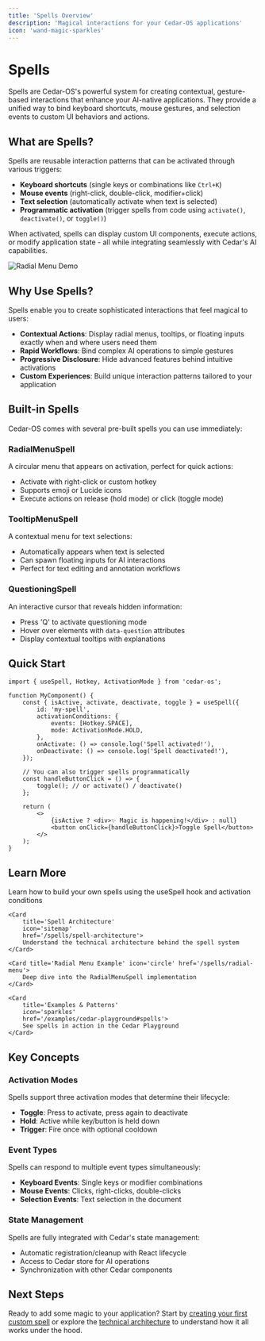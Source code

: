 ```yaml
---
title: 'Spells Overview'
description: 'Magical interactions for your Cedar-OS applications'
icon: 'wand-magic-sparkles'
---
```


# Spells

Spells are Cedar-OS's powerful system for creating contextual, gesture-based interactions that enhance your AI-native applications. They provide a unified way to bind keyboard shortcuts, mouse gestures, and selection events to custom UI behaviors and actions.

## What are Spells?

Spells are reusable interaction patterns that can be activated through various triggers:

- **Keyboard shortcuts** (single keys or combinations like `Ctrl+K`)
- **Mouse events** (right-click, double-click, modifier+click)
- **Text selection** (automatically activate when text is selected)
- **Programmatic activation** (trigger spells from code using `activate()`, `deactivate()`, or `toggle()`)

When activated, spells can display custom UI components, execute actions, or modify application state - all while integrating seamlessly with Cedar's AI capabilities.

<img
	src='https://vrhlhwfhghqbpdpfnpdq.supabase.co/storage/v1/object/public/logos//radialMenu.gif'
	alt='Radial Menu Demo'
/>

## Why Use Spells?

Spells enable you to create sophisticated interactions that feel magical to users:

- **Contextual Actions**: Display radial menus, tooltips, or floating inputs exactly when and where users need them
- **Rapid Workflows**: Bind complex AI operations to simple gestures
- **Progressive Disclosure**: Hide advanced features behind intuitive activations
- **Custom Experiences**: Build unique interaction patterns tailored to your application

## Built-in Spells

Cedar-OS comes with several pre-built spells you can use immediately:

### RadialMenuSpell

A circular menu that appears on activation, perfect for quick actions:

- Activate with right-click or custom hotkey
- Supports emoji or Lucide icons
- Execute actions on release (hold mode) or click (toggle mode)

### TooltipMenuSpell

A contextual menu for text selections:

- Automatically appears when text is selected
- Can spawn floating inputs for AI interactions
- Perfect for text editing and annotation workflows

### QuestioningSpell

An interactive cursor that reveals hidden information:

- Press 'Q' to activate questioning mode
- Hover over elements with `data-question` attributes
- Display contextual tooltips with explanations

## Quick Start

```tsx
import { useSpell, Hotkey, ActivationMode } from 'cedar-os';

function MyComponent() {
	const { isActive, activate, deactivate, toggle } = useSpell({
		id: 'my-spell',
		activationConditions: {
			events: [Hotkey.SPACE],
			mode: ActivationMode.HOLD,
		},
		onActivate: () => console.log('Spell activated!'),
		onDeactivate: () => console.log('Spell deactivated!'),
	});

	// You can also trigger spells programmatically
	const handleButtonClick = () => {
		toggle(); // or activate() / deactivate()
	};

	return (
		<>
			{isActive ? <div>✨ Magic is happening!</div> : null}
			<button onClick={handleButtonClick}>Toggle Spell</button>
		</>
	);
}
```

## Learn More

<CardGroup cols={2}>
	<Card
		title='Creating Custom Spells'
		icon='code'
		href='/spells/creating-custom-spells'>
		Learn how to build your own spells using the useSpell hook and activation
		conditions
	</Card>

    <Card
    	title='Spell Architecture'
    	icon='sitemap'
    	href='/spells/spell-architecture'>
    	Understand the technical architecture behind the spell system
    </Card>

    <Card title='Radial Menu Example' icon='circle' href='/spells/radial-menu'>
    	Deep dive into the RadialMenuSpell implementation
    </Card>

    <Card
    	title='Examples & Patterns'
    	icon='sparkles'
    	href='/examples/cedar-playground#spells'>
    	See spells in action in the Cedar Playground
    </Card>

</CardGroup>

## Key Concepts

### Activation Modes

Spells support three activation modes that determine their lifecycle:

- **Toggle**: Press to activate, press again to deactivate
- **Hold**: Active while key/button is held down
- **Trigger**: Fire once with optional cooldown

### Event Types

Spells can respond to multiple event types simultaneously:

- **Keyboard Events**: Single keys or modifier combinations
- **Mouse Events**: Clicks, right-clicks, double-clicks
- **Selection Events**: Text selection in the document

### State Management

Spells are fully integrated with Cedar's state management:

- Automatic registration/cleanup with React lifecycle
- Access to Cedar store for AI operations
- Synchronization with other Cedar components

## Next Steps

Ready to add some magic to your application? Start by [creating your first custom spell](/spells/creating-custom-spells) or explore the [technical architecture](/spells/spell-architecture) to understand how it all works under the hood.
